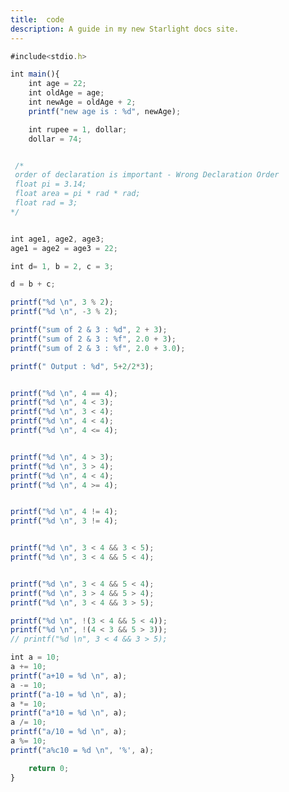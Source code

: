 ```yaml
---
title:  code
description: A guide in my new Starlight docs site.
---
```


```ts 
#include<stdio.h>

int main(){
    int age = 22;
    int oldAge = age;
    int newAge = oldAge + 2;
    printf("new age is : %d", newAge);

    int rupee = 1, dollar;
    dollar = 74;


 /*
 order of declaration is important - Wrong Declaration Order
 float pi = 3.14;
 float area = pi * rad * rad;
 float rad = 3;
*/


int age1, age2, age3;
age1 = age2 = age3 = 22;

int d= 1, b = 2, c = 3;

d = b + c;

printf("%d \n", 3 % 2);
printf("%d \n", -3 % 2);

printf("sum of 2 & 3 : %d", 2 + 3);
printf("sum of 2 & 3 : %f", 2.0 + 3);
printf("sum of 2 & 3 : %f", 2.0 + 3.0);

printf(" Output : %d", 5+2/2*3);


printf("%d \n", 4 == 4);
printf("%d \n", 4 < 3);
printf("%d \n", 3 < 4);
printf("%d \n", 4 < 4);
printf("%d \n", 4 <= 4);


printf("%d \n", 4 > 3);
printf("%d \n", 3 > 4);
printf("%d \n", 4 < 4);
printf("%d \n", 4 >= 4);


printf("%d \n", 4 != 4);
printf("%d \n", 3 != 4);


printf("%d \n", 3 < 4 && 3 < 5);
printf("%d \n", 3 < 4 && 5 < 4);


printf("%d \n", 3 < 4 && 5 < 4);
printf("%d \n", 3 > 4 && 5 > 4);
printf("%d \n", 3 < 4 && 3 > 5);

printf("%d \n", !(3 < 4 && 5 < 4));
printf("%d \n", !(4 < 3 && 5 > 3));
// printf("%d \n", 3 < 4 && 3 > 5);

int a = 10;
a += 10;
printf("a+10 = %d \n", a);
a -= 10;
printf("a-10 = %d \n", a);
a *= 10;
printf("a*10 = %d \n", a);
a /= 10;
printf("a/10 = %d \n", a);
a %= 10;
printf("a%c10 = %d \n", '%', a);

    return 0;
}
```
